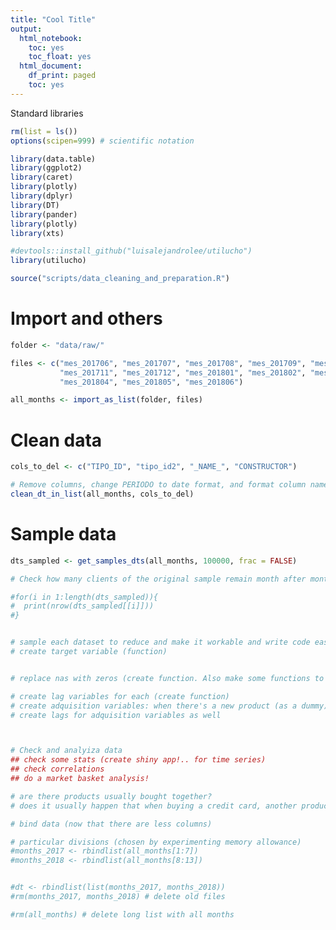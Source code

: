 ```yaml
---
title: "Cool Title"
output:
  html_notebook:
    toc: yes
    toc_float: yes
  html_document:
    df_print: paged
    toc: yes
---
```


Standard libraries
```r
rm(list = ls())
options(scipen=999) # scientific notation

library(data.table)
library(ggplot2)
library(caret)
library(plotly)
library(dplyr)
library(DT)
library(pander)
library(plotly)
library(xts)

#devtools::install_github("luisalejandrolee/utilucho")
library(utilucho)

source("scripts/data_cleaning_and_preparation.R")

```

# Import and others

```r
folder <- "data/raw/"

files <- c("mes_201706", "mes_201707", "mes_201708", "mes_201709", "mes_201710",
           "mes_201711", "mes_201712", "mes_201801", "mes_201802", "mes_201803",
           "mes_201804", "mes_201805", "mes_201806")

all_months <- import_as_list(folder, files)

```

# Clean data
```r

cols_to_del <- c("TIPO_ID", "tipo_id2", "_NAME_", "CONSTRUCTOR")

# Remove columns, change PERIODO to date format, and format column names
clean_dt_in_list(all_months, cols_to_del)

```

# Sample data

```r
dts_sampled <- get_samples_dts(all_months, 100000, frac = FALSE)

# Check how many clients of the original sample remain month after month

#for(i in 1:length(dts_sampled)){
#  print(nrow(dts_sampled[[i]]))
#}
```


```r








```




```r

# sample each dataset to reduce and make it workable and write code easier.
# create target variable (function)


# replace nas with zeros (create function. Also make some functions to give give median, etc)

# create lag variables for each (create function)
# create adquisition variables: when there's a new product (as a dummy) and when dropping one
# create lags for adquisition variables as well



# Check and analyiza data
## check some stats (create shiny app!.. for time series)
## check correlations
## do a market basket analysis!

# are there products usually bought together?
# does it usually happen that when buying a credit card, another product is always owned?

```


```r

# bind data (now that there are less columns)

# particular divisions (chosen by experimenting memory allowance)
#months_2017 <- rbindlist(all_months[1:7])
#months_2018 <- rbindlist(all_months[8:13])


#dt <- rbindlist(list(months_2017, months_2018))
#rm(months_2017, months_2018) # delete old files

#rm(all_months) # delete long list with all months
```























